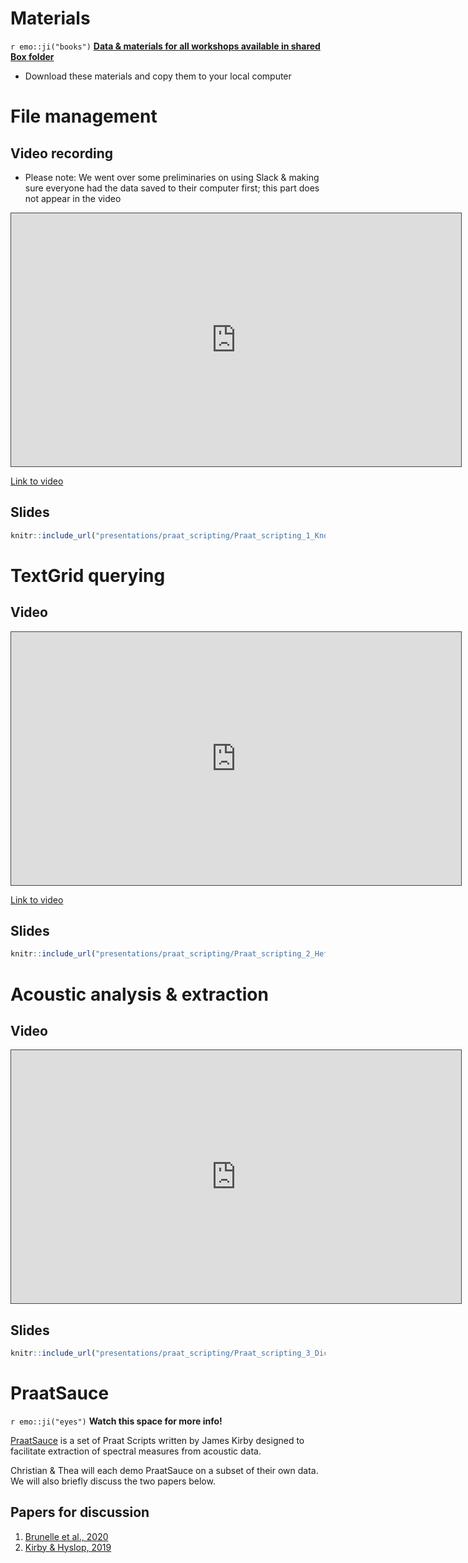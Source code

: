 # Materials {-}

`r emo::ji("books")` [**Data & materials for all workshops available in shared Box folder**](https://buffalo.box.com/s/nam5hsmqhgq02hye4tee7ujth0tut56q){target="_blank"}

- Download these materials and copy them to your local computer

# File management

## Video recording
- Please note: We went over some preliminaries on using Slack & making sure everyone had the data saved to their computer first; this part does not appear in the video

<iframe src="https://ub.hosted.panopto.com/Panopto/Pages/Embed.aspx?id=92a1a8fe-f5aa-4894-9151-acd9012767ca&autoplay=false&offerviewer=true&showtitle=true&showbrand=false&start=0&interactivity=all" height="405" width="720" style="border: 1px solid #464646;" allowfullscreen allow="autoplay"></iframe>

[Link to video](https://ub.hosted.panopto.com/Panopto/Pages/Viewer.aspx?id=92a1a8fe-f5aa-4894-9151-acd9012767ca)


## Slides
```r
knitr::include_url("presentations/praat_scripting/Praat_scripting_1_Knowles_2021-02-24.pdf")
```


# TextGrid querying

## Video
<iframe src="https://ub.hosted.panopto.com/Panopto/Pages/Embed.aspx?id=763b01e5-1515-4765-b5e3-acee0113c6ff&autoplay=false&offerviewer=true&showtitle=true&showbrand=false&start=0&interactivity=all" height="405" width="720" style="border: 1px solid #464646;" allowfullscreen allow="autoplay"></iframe>

[Link to video](https://ub.hosted.panopto.com/Panopto/Pages/Viewer.aspx?id=763b01e5-1515-4765-b5e3-acee0113c6ff)

## Slides
```r
knitr::include_url("presentations/praat_scripting/Praat_scripting_2_Heffner_2021-03-17.pdf")
```


# Acoustic analysis & extraction

## Video
<iframe src="https://ub.hosted.panopto.com/Panopto/Pages/Embed.aspx?id=14afe3d1-847f-4d47-a894-ad03014c6f77&autoplay=false&offerviewer=true&showtitle=true&showbrand=false&start=0&interactivity=all" height="405" width="720" style="border: 1px solid #464646;" allowfullscreen allow="autoplay"></iframe>

## Slides
```r
knitr::include_url("presentations/praat_scripting/Praat_scripting_3_Dicanio_2021-04-07.pdf")
```
# PraatSauce
`r emo::ji("eyes")` **Watch this space for more info!**

 [PraatSauce](https://github.com/kirbyj/praatsauce) is a set of Praat Scripts written by James Kirby designed to facilitate extraction of spectral measures from acoustic data.
 
 Christian & Thea will each demo PraatSauce on a subset of their own data. We will also briefly discuss the two papers below.

## Papers for discussion

1. [Brunelle et al., 2020](https://www.journal-labphon.org/article/10.5334/labphon.278/) 
2. [Kirby & Hyslop, 2019](https://assta.org/proceedings/ICPhS2019/papers/ICPhS_3656.pdf)
